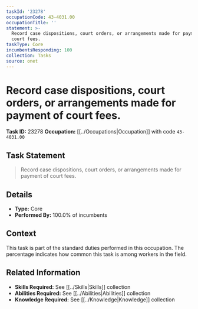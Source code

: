 ```yaml
---
taskId: '23278'
occupationCode: 43-4031.00
occupationTitle: ''
statement: >-
  Record case dispositions, court orders, or arrangements made for payment of
  court fees.
taskType: Core
incumbentsResponding: 100
collection: Tasks
source: onet
---
```

# Record case dispositions, court orders, or arrangements made for payment of court fees.

**Task ID:** 23278
**Occupation:** [[../Occupations|Occupation]] with code `43-4031.00`

## Task Statement

> Record case dispositions, court orders, or arrangements made for payment of court fees.

## Details

- **Type:** Core
- **Performed By:** 100.0% of incumbents

## Context

This task is part of the standard duties performed in this occupation. The percentage indicates how common this task is among workers in the field.

## Related Information

- **Skills Required:** See [[../Skills|Skills]] collection
- **Abilities Required:** See [[../Abilities|Abilities]] collection
- **Knowledge Required:** See [[../Knowledge|Knowledge]] collection
